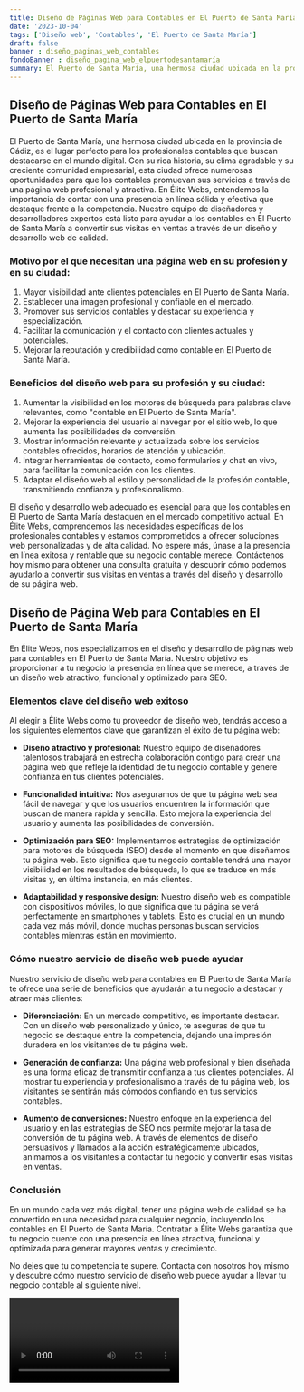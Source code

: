```yaml
---
title: Diseño de Páginas Web para Contables en El Puerto de Santa María
date: '2023-10-04'
tags: ['Diseño web', 'Contables', 'El Puerto de Santa María']
draft: false
banner : diseño_paginas_web_contables
fondoBanner : diseño_pagina_web_elpuertodesantamaría
summary: El Puerto de Santa María, una hermosa ciudad ubicada en la provincia de Cádiz, es el lugar perfecto para los profesionales contables que buscan destacarse en el mundo digital. Con su rica historia, su clima agradable y su creciente comunidad empresarial, esta ciudad ofrece numerosas oportunidades para que los contables promuevan sus servicios a través de una página web profesional y atractiva. En Élite Webs, entendemos la importancia de contar con una presencia en línea sólida y efectiva que destaque frente a la competencia. Nuestro equipo de diseñadores y desarrolladores expertos está listo para ayudar a los contables en El Puerto de Santa María a convertir sus visitas en ventas a través de un diseño y desarrollo web de calidad.
---
```


## Diseño de Páginas Web para Contables en El Puerto de Santa María

El Puerto de Santa María, una hermosa ciudad ubicada en la provincia de Cádiz, es el lugar perfecto para los profesionales contables que buscan destacarse en el mundo digital. Con su rica historia, su clima agradable y su creciente comunidad empresarial, esta ciudad ofrece numerosas oportunidades para que los contables promuevan sus servicios a través de una página web profesional y atractiva. En Élite Webs, entendemos la importancia de contar con una presencia en línea sólida y efectiva que destaque frente a la competencia. Nuestro equipo de diseñadores y desarrolladores expertos está listo para ayudar a los contables en El Puerto de Santa María a convertir sus visitas en ventas a través de un diseño y desarrollo web de calidad.

### Motivo por el que necesitan una página web en su profesión y en su ciudad:
1. Mayor visibilidad ante clientes potenciales en El Puerto de Santa María.
2. Establecer una imagen profesional y confiable en el mercado.
3. Promover sus servicios contables y destacar su experiencia y especialización.
4. Facilitar la comunicación y el contacto con clientes actuales y potenciales.
5. Mejorar la reputación y credibilidad como contable en El Puerto de Santa María.

### Beneficios del diseño web para su profesión y su ciudad:
1. Aumentar la visibilidad en los motores de búsqueda para palabras clave relevantes, como "contable en El Puerto de Santa María".
2. Mejorar la experiencia del usuario al navegar por el sitio web, lo que aumenta las posibilidades de conversión.
3. Mostrar información relevante y actualizada sobre los servicios contables ofrecidos, horarios de atención y ubicación.
4. Integrar herramientas de contacto, como formularios y chat en vivo, para facilitar la comunicación con los clientes.
5. Adaptar el diseño web al estilo y personalidad de la profesión contable, transmitiendo confianza y profesionalismo.

El diseño y desarrollo web adecuado es esencial para que los contables en El Puerto de Santa María destaquen en el mercado competitivo actual. En Élite Webs, comprendemos las necesidades específicas de los profesionales contables y estamos comprometidos a ofrecer soluciones web personalizadas y de alta calidad. No espere más, únase a la presencia en línea exitosa y rentable que su negocio contable merece. Contáctenos hoy mismo para obtener una consulta gratuita y descubrir cómo podemos ayudarlo a convertir sus visitas en ventas a través del diseño y desarrollo de su página web.

<GifSeo />

<Cta />

## Diseño de Página Web para Contables en El Puerto de Santa María

En Élite Webs, nos especializamos en el diseño y desarrollo de páginas web para contables en El Puerto de Santa María. Nuestro objetivo es proporcionar a tu negocio la presencia en línea que se merece, a través de un diseño web atractivo, funcional y optimizado para SEO.

### Elementos clave del diseño web exitoso

Al elegir a Élite Webs como tu proveedor de diseño web, tendrás acceso a los siguientes elementos clave que garantizan el éxito de tu página web:

- **Diseño atractivo y profesional:** Nuestro equipo de diseñadores talentosos trabajará en estrecha colaboración contigo para crear una página web que refleje la identidad de tu negocio contable y genere confianza en tus clientes potenciales.

- **Funcionalidad intuitiva:** Nos aseguramos de que tu página web sea fácil de navegar y que los usuarios encuentren la información que buscan de manera rápida y sencilla. Esto mejora la experiencia del usuario y aumenta las posibilidades de conversión.

- **Optimización para SEO:** Implementamos estrategias de optimización para motores de búsqueda (SEO) desde el momento en que diseñamos tu página web. Esto significa que tu negocio contable tendrá una mayor visibilidad en los resultados de búsqueda, lo que se traduce en más visitas y, en última instancia, en más clientes.

- **Adaptabilidad y responsive design:** Nuestro diseño web es compatible con dispositivos móviles, lo que significa que tu página se verá perfectamente en smartphones y tablets. Esto es crucial en un mundo cada vez más móvil, donde muchas personas buscan servicios contables mientras están en movimiento.

### Cómo nuestro servicio de diseño web puede ayudar

Nuestro servicio de diseño web para contables en El Puerto de Santa María te ofrece una serie de beneficios que ayudarán a tu negocio a destacar y atraer más clientes:

- **Diferenciación:** En un mercado competitivo, es importante destacar. Con un diseño web personalizado y único, te aseguras de que tu negocio se destaque entre la competencia, dejando una impresión duradera en los visitantes de tu página web.

- **Generación de confianza:** Una página web profesional y bien diseñada es una forma eficaz de transmitir confianza a tus clientes potenciales. Al mostrar tu experiencia y profesionalismo a través de tu página web, los visitantes se sentirán más cómodos confiando en tus servicios contables.

- **Aumento de conversiones:** Nuestro enfoque en la experiencia del usuario y en las estrategias de SEO nos permite mejorar la tasa de conversión de tu página web. A través de elementos de diseño persuasivos y llamados a la acción estratégicamente ubicados, animamos a los visitantes a contactar tu negocio y convertir esas visitas en ventas.

### Conclusión

En un mundo cada vez más digital, tener una página web de calidad se ha convertido en una necesidad para cualquier negocio, incluyendo los contables en El Puerto de Santa María. Contratar a Élite Webs garantiza que tu negocio cuente con una presencia en línea atractiva, funcional y optimizada para generar mayores ventas y crecimiento.

No dejes que tu competencia te supere. Contacta con nosotros hoy mismo y descubre cómo nuestro servicio de diseño web puede ayudar a llevar tu negocio contable al siguiente nivel.

<Video />

<CtaBot job='Contables' city='El Puerto de Santa María'/>

<Gmaps query='El Puerto de Santa María+españa+maps' />